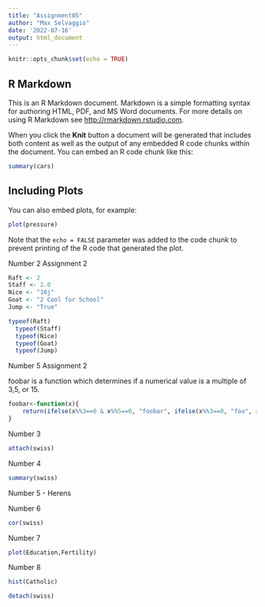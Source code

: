 ```yaml
---
title: "Assignment05"
author: "Max Selvaggio"
date: '2022-07-16'
output: html_document
---
```


```r
knitr::opts_chunk$set(echo = TRUE)
```

## R Markdown

This is an R Markdown document. Markdown is a simple formatting syntax for authoring HTML, PDF, and MS Word documents. For more details on using R Markdown see <http://rmarkdown.rstudio.com>.

When you click the **Knit** button a document will be generated that includes both content as well as the output of any embedded R code chunks within the document. You can embed an R code chunk like this:

```r
summary(cars)
```

## Including Plots

You can also embed plots, for example:

```r
plot(pressure)
```

Note that the `echo = FALSE` parameter was added to the code chunk to prevent printing of the R code that generated the plot.

Number 2 Assignment 2

```r
Raft <- 2
Staff <- 2.0
Nice <- "10j"
Goat <- "2 Cool for School"
Jump <- "True"

typeof(Raft)
  typeof(Staff)
  typeof(Nice)
  typeof(Goat)
  typeof(Jump)

```

Number 5 Assignment 2

foobar is a function which determines if a numerical value is a multiple of 3,5, or 15.

```r
foobar<-function(x){
    return(ifelse(x%%3==0 & x%%5==0, "foobar", ifelse(x%%3==0, "foo", ifelse(x%%5==0, "bar", "Not a multiple of 3, 5, or 15"))))
}
```

Number 3

```r
attach(swiss)
```

Number 4

```r
summary(swiss)
```

Number 5  -  Herens

Number 6

```r
cor(swiss)
```

Number 7

```r
plot(Education,Fertility)
```

Number 8

```r
hist(Catholic)
```

```r
detach(swiss)
```

